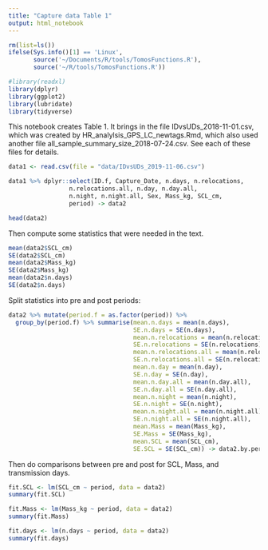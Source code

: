 ```yaml
---
title: "Capture data Table 1"
output: html_notebook
---
```



```r
rm(list=ls())
ifelse(Sys.info()[1] == 'Linux',
       source('~/Documents/R/tools/TomosFunctions.R'),
       source('~/R/tools/TomosFunctions.R'))

#library(readxl)
library(dplyr)
library(ggplot2)
library(lubridate)
library(tidyverse)
```

This notebook creates Table 1. It brings in the file IDvsUDs_2018-11-01.csv, which was created by HR_analylsis_GPS_LC_newtags.Rmd, which also used another file all_sample_summary_size_2018-07-24.csv. See each of these files for details. 

```r

data1 <- read.csv(file = "data/IDvsUDs_2019-11-06.csv")

data1 %>% dplyr::select(ID.f, Capture_Date, n.days, n.relocations,
                 n.relocations.all, n.day, n.day.all,
                 n.night, n.night.all, Sex, Mass_kg, SCL_cm,
                 period) -> data2

head(data2)
```

Then compute some statistics that were needed in the text.

```r
mean(data2$SCL_cm)
SE(data2$SCL_cm)
mean(data2$Mass_kg)
SE(data2$Mass_kg)
mean(data2$n.days)
SE(data2$n.days)
```

Split statistics into pre and post periods:
```r
data2 %>% mutate(period.f = as.factor(period)) %>%
  group_by(period.f) %>% summarise(mean.n.days = mean(n.days),
                                   SE.n.days = SE(n.days),
                                   mean.n.relocations = mean(n.relocations),
                                   SE.n.relocations = SE(n.relocations),
                                   mean.n.relocations.all = mean(n.relocations.all),
                                   SE.n.relocations.all = SE(n.relocations.all),
                                   mean.n.day = mean(n.day),
                                   SE.n.day = SE(n.day),
                                   mean.n.day.all = mean(n.day.all),
                                   SE.n.day.all = SE(n.day.all),
                                   mean.n.night = mean(n.night),
                                   SE.n.night = SE(n.night),
                                   mean.n.night.all = mean(n.night.all),
                                   SE.n.night.all = SE(n.night.all),
                                   mean.Mass = mean(Mass_kg),
                                   SE.Mass = SE(Mass_kg),
                                   mean.SCL = mean(SCL_cm),
                                   SE.SCL = SE(SCL_cm)) -> data2.by.period
```


Then do comparisons between pre and post for SCL, Mass, and transmission days.

```r
fit.SCL <- lm(SCL_cm ~ period, data = data2)
summary(fit.SCL)
```

```r
fit.Mass <- lm(Mass_kg ~ period, data = data2)
summary(fit.Mass)
```

```r
fit.days <- lm(n.days ~ period, data = data2)
summary(fit.days)
```



